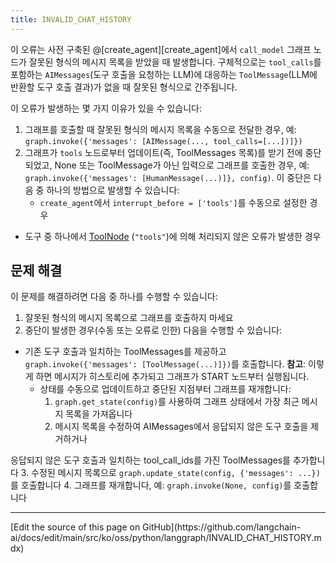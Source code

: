 ```yaml
---
title: INVALID_CHAT_HISTORY
---
```



<AlphaCallout />

이 오류는 사전 구축된 @[create_agent][create_agent]에서 `call_model` 그래프 노드가 잘못된 형식의 메시지 목록을 받았을 때 발생합니다. 구체적으로는 `tool_calls`를 포함하는 `AIMessages`(도구 호출을 요청하는 LLM)에 대응하는 `ToolMessage`(LLM에 반환할 도구 호출 결과)가 없을 때 잘못된 형식으로 간주됩니다.




이 오류가 발생하는 몇 가지 이유가 있을 수 있습니다:

1. 그래프를 호출할 때 잘못된 형식의 메시지 목록을 수동으로 전달한 경우, 예: `graph.invoke({'messages': [AIMessage(..., tool_calls=[...])]})`
2. 그래프가 `tools` 노드로부터 업데이트(즉, ToolMessages 목록)를 받기 전에 중단되었고,
  None 또는 ToolMessage가 아닌 입력으로 그래프를 호출한 경우,
  예: `graph.invoke({'messages': [HumanMessage(...)]}, config)`.
  이 중단은 다음 중 하나의 방법으로 발생할 수 있습니다:
    * `create_agent`에서 `interrupt_before = ['tools']`를 수동으로 설정한 경우
  * 도구 중 하나에서 [ToolNode](https://langchain-ai.github.io/langgraph/reference/agents/#langgraph.prebuilt.tool_node.ToolNode) (`"tools"`)에 의해 처리되지 않은 오류가 발생한 경우




## 문제 해결

이 문제를 해결하려면 다음 중 하나를 수행할 수 있습니다:

1. 잘못된 형식의 메시지 목록으로 그래프를 호출하지 마세요
2. 중단이 발생한 경우(수동 또는 오류로 인한) 다음을 수행할 수 있습니다:

* 기존 도구 호출과 일치하는 ToolMessages를 제공하고 `graph.invoke({'messages': [ToolMessage(...)]})`를 호출합니다.
  **참고**: 이렇게 하면 메시지가 히스토리에 추가되고 그래프가 START 노드부터 실행됩니다.
  * 상태를 수동으로 업데이트하고 중단된 지점부터 그래프를 재개합니다:
    1. `graph.get_state(config)`를 사용하여 그래프 상태에서 가장 최근 메시지 목록을 가져옵니다
    2. 메시지 목록을 수정하여 AIMessages에서 응답되지 않은 도구 호출을 제거하거나

응답되지 않은 도구 호출과 일치하는 tool_call_ids를 가진 ToolMessages를 추가합니다 3. 수정된 메시지 목록으로 `graph.update_state(config, {'messages': ...})`를 호출합니다 4. 그래프를 재개합니다, 예: `graph.invoke(None, config)`를 호출합니다

---

<Callout icon="pen-to-square" iconType="regular">
  [Edit the source of this page on GitHub](https://github.com/langchain-ai/docs/edit/main/src/ko/oss/python/langgraph/INVALID_CHAT_HISTORY.mdx)
</Callout>

